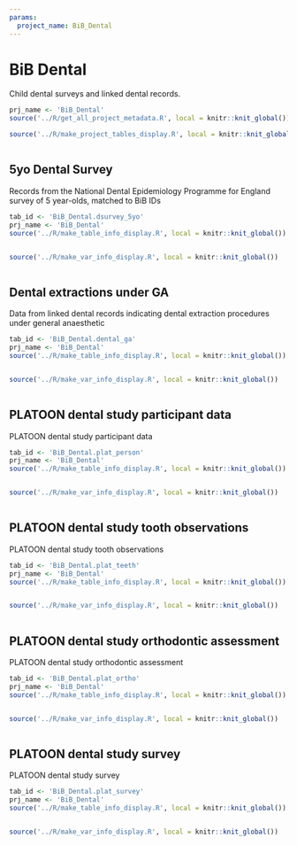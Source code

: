 ```yaml
---
params:
  project_name: BiB_Dental
---
```






# BiB Dental {#bib_dental}


Child dental surveys and linked dental records.



```r
prj_name <- 'BiB_Dental'
source('../R/get_all_project_metadata.R', local = knitr::knit_global())
```



```r
source('../R/make_project_tables_display.R', local = knitr::knit_global())
```



```r

```





## 5yo Dental Survey {#bib_dental_dsurvey_5yo}


Records from the National Dental Epidemiology Programme for England survey of 5 year-olds, matched to BiB IDs



```r
tab_id <- 'BiB_Dental.dsurvey_5yo'
prj_name <- 'BiB_Dental'
source('../R/make_table_info_display.R', local = knitr::knit_global())
```



```r

```



```r
source('../R/make_var_info_display.R', local = knitr::knit_global())
```



```r

```





## Dental extractions under GA {#bib_dental_dental_ga}


Data from linked dental records indicating dental extraction procedures under general anaesthetic



```r
tab_id <- 'BiB_Dental.dental_ga'
prj_name <- 'BiB_Dental'
source('../R/make_table_info_display.R', local = knitr::knit_global())
```



```r

```



```r
source('../R/make_var_info_display.R', local = knitr::knit_global())
```



```r

```





## PLATOON dental study participant data {#bib_dental_plat_person}


PLATOON dental study participant data



```r
tab_id <- 'BiB_Dental.plat_person'
prj_name <- 'BiB_Dental'
source('../R/make_table_info_display.R', local = knitr::knit_global())
```



```r

```



```r
source('../R/make_var_info_display.R', local = knitr::knit_global())
```



```r

```





## PLATOON dental study tooth observations {#bib_dental_plat_teeth}


PLATOON dental study tooth observations



```r
tab_id <- 'BiB_Dental.plat_teeth'
prj_name <- 'BiB_Dental'
source('../R/make_table_info_display.R', local = knitr::knit_global())
```



```r

```



```r
source('../R/make_var_info_display.R', local = knitr::knit_global())
```



```r

```





## PLATOON dental study orthodontic assessment {#bib_dental_plat_ortho}


PLATOON dental study orthodontic assessment



```r
tab_id <- 'BiB_Dental.plat_ortho'
prj_name <- 'BiB_Dental'
source('../R/make_table_info_display.R', local = knitr::knit_global())
```



```r

```



```r
source('../R/make_var_info_display.R', local = knitr::knit_global())
```



```r

```





## PLATOON dental study survey {#bib_dental_plat_survey}


PLATOON dental study survey



```r
tab_id <- 'BiB_Dental.plat_survey'
prj_name <- 'BiB_Dental'
source('../R/make_table_info_display.R', local = knitr::knit_global())
```



```r

```



```r
source('../R/make_var_info_display.R', local = knitr::knit_global())
```



```r

```



